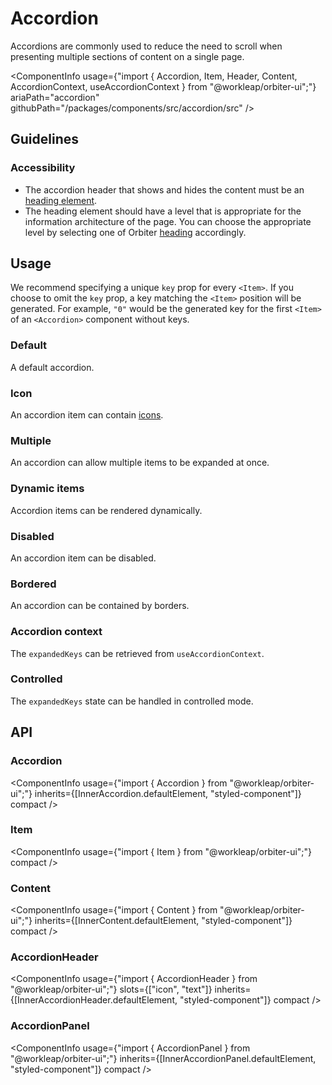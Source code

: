 
<Meta of={AccordionStories} />

# Accordion

<Tagline>Accordions are commonly used to reduce the need to scroll when presenting multiple sections of content on a single page.</Tagline>

<ComponentInfo
    usage={"import { Accordion, Item, Header, Content, AccordionContext, useAccordionContext } from \"@workleap/orbiter-ui\";"}
    ariaPath="accordion"
    githubPath="/packages/components/src/accordion/src"
/>

## Guidelines

### Accessibility

- The accordion header that shows and hides the content must be an [heading element](https://developer.mozilla.org/en-US/docs/Web/HTML/Element/Heading_Elements).
- The heading element should have a level that is appropriate for the information architecture of the page. You can choose the appropriate level by selecting one of Orbiter [heading](?path=/docs/heading--default-story) accordingly.

## Usage

We recommend specifying a unique `key` prop for every `<Item>`. If you choose to omit the `key` prop, a key matching the `<Item>` position will be generated. For example, `"0"` would be the generated key for the first `<Item>` of an `<Accordion>` component without keys.

### Default

A default accordion.

<Canvas of={AccordionStories.Default} />

### Icon

An accordion item can contain [icons](?path=/docs/icon-gallery--docs).

<Canvas of={AccordionStories.Icon} />

### Multiple

An accordion can allow multiple items to be expanded at once.

<Canvas of={AccordionStories.Multiple} />

### Dynamic items

Accordion items can be rendered dynamically.

<Canvas of={AccordionStories.DynamicItems} />

### Disabled

An accordion item can be disabled.

<Canvas of={AccordionStories.DisabledItems} />

### Bordered

An accordion can be contained by borders.

<Canvas of={AccordionStories.Bordered} />

### Accordion context

The `expandedKeys` can be retrieved from `useAccordionContext`.

<Canvas of={AccordionStories.AccordionContextStory} />

### Controlled

The `expandedKeys` state can be handled in controlled mode.

<Canvas of={AccordionStories.ControlledAccordion} />

## API

### Accordion

<ComponentInfo
    usage={"import { Accordion } from \"@workleap/orbiter-ui\";"}
    inherits={[InnerAccordion.defaultElement, "styled-component"]}
    compact
/>

<ArgTypes of={InnerAccordion} sort="alpha"/>

### Item

<ComponentInfo
    usage={"import { Item } from \"@workleap/orbiter-ui\";"}
    compact
/>

<ArgTypes of={InnerItem} sort="alpha" />

### Content

<ComponentInfo
    usage={"import { Content } from \"@workleap/orbiter-ui\";"}
    inherits={[InnerContent.defaultElement, "styled-component"]}
    compact
/>

<ArgTypes of={InnerContent} sort="alpha" />

### AccordionHeader

<ComponentInfo
    usage={"import { AccordionHeader } from \"@workleap/orbiter-ui\";"}
    slots={["icon", "text"]}
    inherits={[InnerAccordionHeader.defaultElement, "styled-component"]}
    compact
/>

<ArgTypes of={InnerAccordionHeader} sort="alpha" />

### AccordionPanel

<ComponentInfo
    usage={"import { AccordionPanel } from \"@workleap/orbiter-ui\";"}
    inherits={[InnerAccordionPanel.defaultElement, "styled-component"]}
    compact
/>

<ArgTypes of={InnerAccordionPanel} sort="alpha" />
